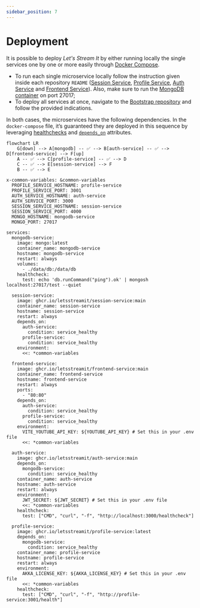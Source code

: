 ```yaml
---
sidebar_position: 7
---
```



# Deployment

It is possible to deploy *Let's Stream It* by either running locally the single services one by one or more easily through [Docker Compose](https://docs.docker.com/compose/).

- To run each single microservice locally follow the instruction given inside each repository `README` ([Session Service](https://github.com/LetsStreamIt/session-service), [Profile Service](https://github.com/LetsStreamIt/profile-service), [Auth Service](https://github.com/LetsStreamIt/auth-service) and [Frontend Service](https://github.com/LetsStreamIt/frontend-service)). Also, make sure to run the [MongoDB container](https://hub.docker.com/_/mongo) on port 27017;
- To deploy all services at once, navigate to the [Bootstrap repository](https://github.com/LetsStreamIt/bootstrap) and follow the provided indications.

In both cases, the microservices have the following dependencies. In the `docker-compose` file, it’s guaranteed they are deployed in this sequence by leveraging [healthchecks](https://docs.docker.com/reference/compose-file/services/#healthcheck) and [`depends_on`](https://docs.docker.com/reference/compose-file/services/#depends_on) attributes.

```mermaid
flowchart LR
	G[down] --> A[mongodb] -- ✅ --> B[auth-service] -- ✅ --> D[frontend-service] --> F[up]
	A -- ✅ --> C[profile-service] -- ✅ --> D
	C -- ✅ --> E[session-service] --> F
	B -- ✅ --> E
```


<Summary title="Docker Compose file">

```gherkin
x-common-variables: &common-variables
  PROFILE_SERVICE_HOSTNAME: profile-service
  PROFILE_SERVICE_PORT: 3001
  AUTH_SERVICE_HOSTNAME: auth-service
  AUTH_SERVICE_PORT: 3000
  SESSION_SERVICE_HOSTNAME: session-service
  SESSION_SERVICE_PORT: 4000
  MONGO_HOSTNAME: mongodb-service
  MONGO_PORT: 27017

services:
  mongodb-service:
    image: mongo:latest
    container_name: mongodb-service
    hostname: mongodb-service
    restart: always
    volumes:
      - ./data/db:/data/db
    healthcheck:
      test: echo 'db.runCommand("ping").ok' | mongosh localhost:27017/test --quiet

  session-service:
    image: ghcr.io/letsstreamit/session-service:main
    container_name: session-service
    hostname: session-service
    restart: always
    depends_on:
      auth-service:
        condition: service_healthy
      profile-service:
        condition: service_healthy
    environment:
      <<: *common-variables

  frontend-service:
    image: ghcr.io/letsstreamit/frontend-service:main
    container_name: frontend-service
    hostname: frontend-service
    restart: always
    ports:
      - "80:80"
    depends_on:
      auth-service:
        condition: service_healthy
      profile-service:
        condition: service_healthy
    environment:
      VITE_YOUTUBE_API_KEY: ${YOUTUBE_API_KEY} # Set this in your .env file
      <<: *common-variables

  auth-service:
    image: ghcr.io/letsstreamit/auth-service:main
    depends_on:
      mongodb-service:
        condition: service_healthy
    container_name: auth-service
    hostname: auth-service
    restart: always
    environment:
      JWT_SECRET: ${JWT_SECRET} # Set this in your .env file
      <<: *common-variables
    healthcheck:
      test: ["CMD", "curl", "-f", "http://localhost:3000/healthcheck"]

  profile-service:
    image: ghcr.io/letsstreamit/profile-service:latest
    depends_on:
      mongodb-service:
        condition: service_healthy
    container_name: profile-service
    hostname: profile-service
    restart: always
    environment:
      AKKA_LICENSE_KEY: ${AKKA_LICENSE_KEY} # Set this in your .env file
      <<: *common-variables
    healthcheck:
      test: ["CMD", "curl", "-f", "http://profile-service:3001/health"]
```

</Summary>